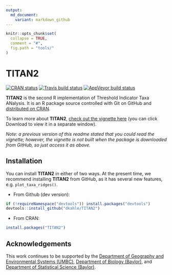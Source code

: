 ```yaml
---
output:
  md_document:
    variant: markdown_github
---
```


<!-- README.md is generated from README.Rmd. Please edit that file -->

```r
knitr::opts_chunk$set(
  collapse = TRUE,
  comment = "#",
  fig.path = "tools/"
)
```

# TITAN2

<!-- badges: start -->
[![CRAN status](https://www.r-pkg.org/badges/version/TITAN2)](https://cran.r-project.org/package=TITAN2)
[![Travis build status](https://travis-ci.org/dkahle/TITAN2.svg?branch=master)](https://travis-ci.org/dkahle/TITAN2)
[![AppVeyor build status](https://ci.appveyor.com/api/projects/status/github/dkahle/TITAN2?branch=master&svg=true)](https://ci.appveyor.com/project/dkahle/TITAN2)
<!-- badges: end -->

__TITAN2__ is the second R implementation of Threshold Indicator Taxa ANalysis. It is an R package source controlled with Git on GitHub and [distributed on CRAN](https://cran.r-project.org/package=TITAN2).

To learn more about __TITAN2__, [check out the vignette here](https://github.com/dkahle/TITAN2/blob/master/vignettes/titan2-intro.pdf) (you can click Download to view it in a separate window).

_Note: a previous version of this readme stated that you could read the vignette; however, the vignette is not built when the package is downloaded from GitHub, so just access it as above._



## Installation

You can install __TITAN2__ in either of two ways. At the present time, we recommend installing __TITAN2__ from GitHub, as it has several new features, e.g. `plot_taxa_ridges()`.


* From Github (dev version): 
```r
if (!requireNamespace("devtools")) install.packages("devtools")
devtools::install_github("dkahle/TITAN2")
```


* From CRAN: 
```r
install.packages("TITAN2")
```




## Acknowledgements

This work continues to be supported by the [Department of Geography and Environmental Systems (UMBC)](https://ges.umbc.edu/), [Department of Biology (Baylor)](https://www.baylor.edu/biology/), and [Department of Statistical Science (Baylor)](http://www.baylor.edu/statistics/). 

